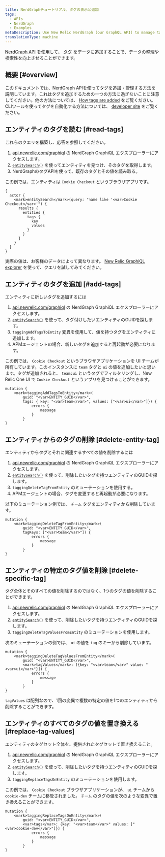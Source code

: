 ```yaml
---
title: NerdGraphチュートリアル。タグの表示と追加
tags:
  - APIs
  - NerdGraph
  - Examples
metaDescription: Use New Relic NerdGraph (our GraphQL API) to manage tags attached to your entities.
translationType: machine
---
```


[NerdGraph API](/docs/apis/nerdgraph/get-started/introduction-new-relic-nerdgraph) を使用して、 [タグ](/docs/new-relic-one/use-new-relic-one/core-concepts/tagging-use-tags-organize-group-what-you-monitor) をデータに追加することで、データの整理や検索性を向上させることができます。

## 概要 [#overview]

このドキュメントでは、NerdGraph APIを使ってタグを追加・管理する方法を説明しています。これはタグを追加するための一つの方法に過ぎないことに注意してください。他の方法については、 [How tags are added](/docs/new-relic-one/use-new-relic-one/core-concepts/use-tags-help-organize-find-your-data/#tag-sources) をご覧ください。CLIツールを使ってタグを自動化する方法については、 [developer site](https://developer.newrelic.com/automate-workflows/5-mins-tag-resources/) をご覧ください。

## エンティティのタグを読む [#read-tags]

これらのクエリを構築し、応答を参照してください。

1. [api.newrelic.com/graphiql](https://api.newrelic.com/graphiql) の NerdGraph GraphiQL エクスプローラーにアクセスします。
2. [`entitySearch()`](/docs/apis/graphql-api/tutorials/use-new-relic-graphql-api-query-entities#search-entity) を使ってエンティティを見つけ、そのタグを取得します。
3. NerdGraphのタグAPIを使って、既存のタグとその値を読み取る。

この例では、エンティティは `Cookie Checkout` というブラウザアプリです。

```
{
  actor {
    <mark>entitySearch</mark>(query: "name like '<var>Cookie Checkout</var>'") {
      results {
        entities {
          tags {
            key
            values
          }
        }
      }
    }
  }
}
```

実際の値は、お客様のデータによって異なります。 [New Relic GraphiQL explorer](https://api.newrelic.com/graphiql) を使って、クエリを試してみてください。

## エンティティのタグを追加 [#add-tags]

エンティティに新しいタグを追加するには

1. [api.newrelic.com/graphiql](https://api.newrelic.com/graphiql) の NerdGraph GraphiQL エクスプローラーにアクセスします。
2. [`entitySearch()`](/docs/apis/graphql-api/tutorials/use-new-relic-graphql-api-query-entities#search-entity) を使って、タグ付けしたいエンティティのGUIDを探します。
3. `taggingAddTagsToEntity` 変異を使用して、値を持つタグをエンティティに追加します。
4. APMエージェントの場合、新しいタグを追加すると再起動が必要になります。

この例では、 `Cookie Checkout` というブラウザアプリケーションを UI チームが所有しています。このインスタンスに `team` タグと `ui` の値を追加したいと思います。タグが追加されると、 `team:ui` というタグでフィルタリングし、New Relic One UI で `Cookie Checkout` というアプリを見つけることができます。

```
mutation {
    <mark>taggingAddTagsToEntity</mark>(
        guid: "<var>ENTITY_GUID</var>",
        tags: { key: "<var>team</var>", values: ["<var>ui</var>"]}) {
            errors {
                message
            }
        }
}
```

## エンティティからのタグの削除 [#delete-entity-tag]

エンティティからタグとそれに関連するすべての値を削除するには

1. [api.newrelic.com/graphiql](https://api.newrelic.com/graphiql) の NerdGraph GraphiQL エクスプローラーにアクセスします。
2. [`entitySearch()`](/docs/apis/graphql-api/tutorials/use-new-relic-graphql-api-query-entities#search-entity) を使って、削除したいタグを持つエンティティのGUIDを探します。
3. `taggingDeleteTagFromEntity` のミューテーションを使用する。
4. APMエージェントの場合、タグを変更すると再起動が必要になります。

以下のミューテーション例では、 `チーム` タグをエンティティから削除しています。

```
mutation {
    <mark>taggingDeleteTagFromEntity</mark>(
        guid: "<var>ENTITY_GUID</var>",
        tagKeys: ["<var>team</var>"]) {
            errors {
                message
            }
        }
}
```

## エンティティの特定のタグ値を削除 [#delete-specific-tag]

タグ全体とそのすべての値を削除するのではなく、1つのタグの値を削除することができます。

1. [api.newrelic.com/graphiql](https://api.newrelic.com/graphiql) の NerdGraph GraphiQL エクスプローラーにアクセスします。
2. [`entitySearch()`](/docs/apis/graphql-api/tutorials/use-new-relic-graphql-api-query-entities#search-entity) を使って、削除したいタグを持つエンティティのGUIDを探します。
3. `taggingDeleteTagValuesFromEntity` のミューテーションを使用します。

次のミューテーションの例では、 `ui` の値を `tag` のキーから削除しています。

```
mutation {
    <mark>taggingDeleteTagValuesFromEntity</mark>(
        guid: "<var>ENTITY_GUID</var>",
        <mark>tagValues</mark>: [{key: "<var>team</var>" value: "<var>ui</var>"}]) {
            errors {
                message
            }
        }
}
```

`tagValues` は配列なので、1回の変異で複数の特定の値を1つのエンティティから削除することができます。

## エンティティのすべてのタグの値を置き換える [#replace-tag-values]

エンティティのタグセット全体を、提供されたタグセットで置き換えること。

1. [api.newrelic.com/graphiql](https://api.newrelic.com/graphiql) の NerdGraph GraphiQL エクスプローラーにアクセスします。
2. [`entitySearch()`](/docs/apis/graphql-api/tutorials/use-new-relic-graphql-api-query-entities#search-entity) を使って、削除したいタグを持つエンティティのGUIDを探します。
3. `taggingReplaceTagsOnEntity` のミューテーションを使用します。

この例では、 `Cookie Checkout` ブラウザアプリケーションが、 `ui` チームから `cookie-dev` チームに移管されました。 `チーム` のタグの値を次のような変異で置き換えることができます。

```
mutation {
    <mark>taggingReplaceTagsOnEntity</mark>(
        guid: "<var>ENTITY_GUID</var>",
        <var>tags</var>: {key: "<var>team</var>" values: ["<var>cookie-dev</var>"]}) {
            errors {
                message
            }
        }
}
```
